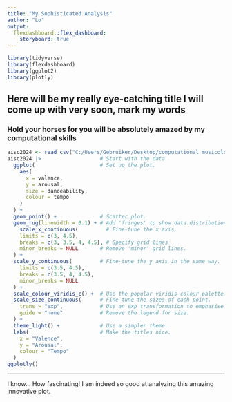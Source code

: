 ```yaml
---
title: "My Sophisticated Analysis"
author: "Lo"
output: 
  flexdashboard::flex_dashboard:
    storyboard: true
---
```


```r
library(tidyverse)
library(flexdashboard)
library(ggplot2)
library(plotly)
```

## Here will be my really eye-catching title I will come up with very soon, mark my words {data-width="650"}

### Hold your horses for you will be absolutely amazed by my computational skills

```r
aisc2024 <- read_csv("C:/Users/Gebruiker/Desktop/computational musicology/CompMusic/aisc2024.csv")
aisc2024 |>                   # Start with the data
  ggplot(                     # Set up the plot.
    aes(
      x = valence,
      y = arousal,
      size = danceability,
      colour = tempo
    )
  ) +
  geom_point() +              # Scatter plot.
  geom_rug(linewidth = 0.1) + # Add 'fringes' to show data distribution.
    scale_x_continuous(         # Fine-tune the x axis.
    limits = c(3, 4.5),
    breaks = c(3, 3.5, 4, 4.5), # Specify grid lines
    minor_breaks = NULL       # Remove 'minor' grid lines.
  ) +
  scale_y_continuous(         # Fine-tune the y axis in the same way.
    limits = c(3.5, 4.5),
    breaks = c(3.5, 4, 4.5),
    minor_breaks = NULL
  ) +
  scale_colour_viridis_c() +  # Use the popular viridis colour palette.
  scale_size_continuous(      # Fine-tune the sizes of each point.
    trans = "exp",            # Use an exp transformation to emphasise loud..
    guide = "none"            # Remove the legend for size.
  ) +
  theme_light() +             # Use a simpler theme.
  labs(                       # Make the titles nice.
    x = "Valence",
    y = "Arousal",
    colour = "Tempo"
  )
ggplotly()
```

***

I know... How fascinating! I am indeed so good at analyzing this amazing innovative plot.